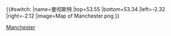 {{#switch:{{{1}}}
|name=曼彻斯特
|top=53.55
|bottom=53.34
|left=-2.32
|right=-2.12
|image=Map of Manchester.png
}}<noinclude>{{Location map/Info}}
[[Category:英國地理位置圖模板|Manchester]]
</noinclude>